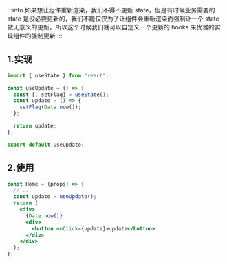 :::info
如果想让组件重新渲染，我们不得不更新 state，但是有时候业务需要的 state 是没必要更新的，我们不能仅仅为了让组件会重新渲染而强制让一个 state 做无意义的更新，所以这个时候我们就可以自定义一个更新的 hooks 来优雅的实现组件的强制更新
:::

## 1.实现

```jsx
import { useState } from "react";

const useUpdate = () => {
  const [, setFlag] = useState();
  const update = () => {
    setFlag(Date.now());
  };

  return update;
};

export default useUpdate;
```

## 2.使用

```jsx
const Home = (props) => {
  // ...
  const update = useUpdate();
  return (
    <div>
      {Date.now()}
      <div>
        <button onClick={update}>update</button>
      </div>
    </div>
  );
};
```
